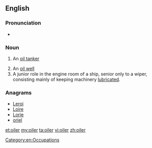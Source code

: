==English==

===Pronunciation===
* {{rhymes|ɔɪlə(r)}}

===Noun===
{{en-noun}}

# {{nautical}} An [[oil tanker]]
# An [[oil well]]
# A junior role in the engine room of a ship, senior only to a wiper, consisting mainly of keeping machinery [[lubricate]]d.

===Anagrams===
* [[Leroi#English|Leroi]]
* [[Loire#English|Loire]]
* [[Lorie#English|Lorie]]
* [[oriel#English|oriel]]

[[Category:en:Occupations]]

[[et:oiler]]
[[my:oiler]]
[[ta:oiler]]
[[vi:oiler]]
[[zh:oiler]]